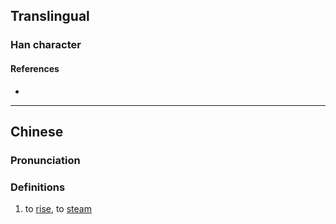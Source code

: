 {{character info/new}}
==Translingual==

===Han character===
{{Han char|rn=86|rad=火|as=07|sn=11|four=92847|canj=FBND,XFBND|ids=⿰火孚}}

====References====
* {{Han ref|kx=0671.120|dkj=19039|dj=1080.090|hdz=32205.060|uh=70F0|ud=28912|bh=D64E|bd=54862}}

----

==Chinese==
{{zh-forms}}

===Pronunciation===
{{zh-pron
|m=fú
|c=fau4
|mc=y
|oc=y
|ma=
|cat=
}}

===Definitions===
{{zh-hanzi}}

# to [[rise]], to [[steam]]